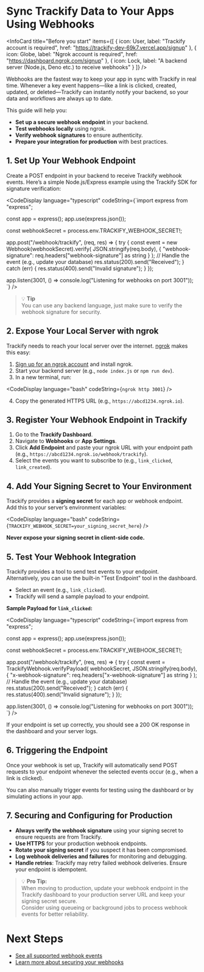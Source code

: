 
# Sync Trackify Data to Your Apps Using Webhooks
<Spacer />

<InfoCard
  title="Before you start"
  items={[
    { icon: User, label: "Trackify account is required", href: "https://trackify-dev-69k7.vercel.app/signup" },
    { icon: Globe, label: "Ngrok account is required", href: "https://dashboard.ngrok.com/signup" },
    { icon: Lock, label: "A backend server (Node.js, Deno etc.) to receive webhooks" }
  ]}
/>

<Spacer />

Webhooks are the fastest way to keep your app in sync with Trackify in real time. Whenever a key event happens—like a link is clicked, created, updated, or deleted—Trackify can instantly notify your backend, so your data and workflows are always up to date.

This guide will help you:
- **Set up a secure webhook endpoint** in your backend.
- **Test webhooks locally** using ngrok.
- **Verify webhook signatures** to ensure authenticity.
- **Prepare your integration for production** with best practices.

<Spacer />

## 1. Set Up Your Webhook Endpoint

<Spacer />

Create a POST endpoint in your backend to receive Trackify webhook events. Here’s a simple Node.js/Express example using the Trackify SDK for signature verification:

<CodeDisplay
  language="typescript"
  codeString={`import express from "express";

const app = express();
app.use(express.json());

const webhookSecret = process.env.TRACKIFY_WEBHOOK_SECRET!;

app.post("/webhook/trackify", (req, res) => {
  try {
    const event = new Webhook(webhookSecret).verify(
      JSON.stringify(req.body),
      { "webhook-signature": req.headers["webhook-signature"] as string }
    );
    // Handle the event (e.g., update your database)
    res.status(200).send("Received");
  } catch (err) {
    res.status(400).send("Invalid signature");
  }
});

app.listen(3001, () => console.log("Listening for webhooks on port 3001"));
`}
/>

<Spacer />

> 💡 **Tip**   
> You can use any backend language, just make sure to verify the webhook signature for security.

<Spacer />

## 2. Expose Your Local Server with ngrok

<Spacer />

Trackify needs to reach your local server over the internet. [ngrok](https://ngrok.com/) makes this easy:

1. [Sign up for an ngrok account](https://dashboard.ngrok.com/signup) and install ngrok.
2. Start your backend server (e.g., `node index.js` or `npm run dev`).
3. In a new terminal, run:

<CodeDisplay
  language="bash"
  codeString={`ngrok http 3001`}
  />

4. Copy the generated HTTPS URL (e.g., `https://abcd1234.ngrok.io`).

<Spacer />

## 3. Register Your Webhook Endpoint in Trackify

<Spacer />

1. Go to the **Trackify Dashboard**.
2. Navigate to **Webhooks** or **App Settings**.
3. Click **Add Endpoint** and paste your ngrok URL with your endpoint path (e.g., `https://abcd1234.ngrok.io/webhook/trackify`).
4. Select the events you want to subscribe to (e.g., `link_clicked`, `link_created`).

<Spacer />

## 4. Add Your Signing Secret to Your Environment

<Spacer />

Trackify provides a **signing secret** for each app or webhook endpoint.  
Add this to your server’s environment variables:

<CodeDisplay
  language="bash"
  codeString={`TRACKIFY_WEBHOOK_SECRET=your_signing_secret_here`}
  />

**Never expose your signing secret in client-side code.**

<Spacer />

## 5. Test Your Webhook Integration

<Spacer />

Trackify provides a tool to send test events to your endpoint.  
Alternatively, you can use the built-in "Test Endpoint" tool in the dashboard.

- Select an event (e.g., `link_clicked`).
- Trackify will send a sample payload to your endpoint.

**Sample Payload for `link_clicked`:**

<CodeDisplay
  language="typescript"
  codeString={`import express from "express";

const app = express();
app.use(express.json());

const webhookSecret = process.env.TRACKIFY_WEBHOOK_SECRET!;

app.post("/webhook/trackify", (req, res) => {
  try {
    const event = TrackifyWebhook.verifyPayload(
      webhookSecret,
      JSON.stringify(req.body),
      { "x-webhook-signature": req.headers["x-webhook-signature"] as string }
    );
    // Handle the event (e.g., update your database)
    res.status(200).send("Received");
  } catch (err) {
    res.status(400).send("Invalid signature");
  }
});

app.listen(3001, () => console.log("Listening for webhooks on port 3001"));
`}
/>

If your endpoint is set up correctly, you should see a 200 OK response in the dashboard and your server logs.

<Spacer />

## 6. Triggering the Endpoint

<Spacer />

Once your webhook is set up, Trackify will automatically send POST requests to your endpoint whenever the selected events occur (e.g., when a link is clicked).

You can also manually trigger events for testing using the dashboard or by simulating actions in your app.

<Spacer />

## 7. Securing and Configuring for Production

<Spacer />

- **Always verify the webhook signature** using your signing secret to ensure requests are from Trackify.
- **Use HTTPS** for your production webhook endpoints.
- **Rotate your signing secret** if you suspect it has been compromised.
- **Log webhook deliveries and failures** for monitoring and debugging.
- **Handle retries**: Trackify may retry failed webhook deliveries. Ensure your endpoint is idempotent.

<Spacer />

> 💡 **Pro Tip:**  
> When moving to production, update your webhook endpoint in the Trackify dashboard to your production server URL and keep your signing secret secure.  
> Consider using queueing or background jobs to process webhook events for better reliability.

<Spacer />

# Next Steps
<Spacer />

- [See all supported webhook events](/docs/getting-started/webhooks/overview#supported-events)
- [Learn more about securing your webhooks](/docs/getting-started/webhooks/overview#securing-your-webhook-endpoint)